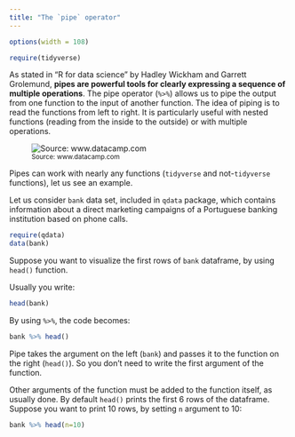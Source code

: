 ```yaml
---
title: "The `pipe` operator"
---
```


```r
options(width = 108)
```

```r
require(tidyverse)
```


As stated in "R for data science" by Hadley Wickham and Garrett Grolemund, __pipes are powerful tools for clearly expressing a sequence of multiple operations__. The pipe operator (`%>%`) allows us to pipe the output from one function to the input of another function. The idea of piping is to read the functions from left to right. It is particularly useful with nested functions (reading from the inside to the outside) or with multiple operations.

![<small>Source: www.datacamp.com</small>](./images/pipe.png)

Pipes can work with nearly any functions (`tidyverse` and not-`tidyverse` functions), let us see an example.

Let us consider `bank` data set, included in `qdata` package, which contains information about a direct marketing campaigns of a Portuguese banking institution based on phone calls. 

```r
require(qdata)
data(bank) 
```

Suppose you want to visualize the first rows of `bank` dataframe, by using `head()` function.   

Usually you write:

```r
head(bank)
```

By using `%>%`, the code becomes:

```r
bank %>% head()
```

Pipe takes the argument on the left (`bank`) and passes it to the function on the right (`head()`). So you don't need to write the first argument of the function. 

Other arguments of the function must be added to the function itself, as usually done. By default `head()` prints the first 6 rows of the dataframe. Suppose you want to print 10 rows, by setting `n` argument to 10:

```r
bank %>% head(n=10)
```

